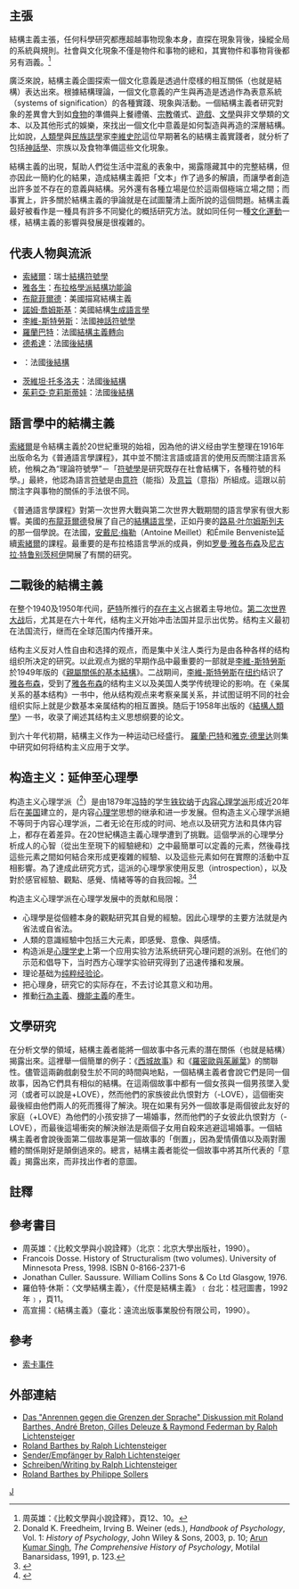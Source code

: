 {{Expand language|1=ru|time=2020-07-20T21:32:17+00:00}}
==主張==
結構主義主張，任何科學研究都應超越事物现象本身，直探在現象背後，操縱全局的系統與規則。社會與文化現象不僅是物件和事物的總和，其實物件和事物背後都另有涵義。<ref>周英雄：《比較文學與小說詮釋》，頁12、10。</ref>

廣泛來說，結構主義企圖探索一個文化意義是透過什麼樣的相互關係（也就是結構）表达出來。根據結構理論，一個文化意義的产生與再造是透過作為表意系統（systems of signification）的各種實踐、現象與活動。一個結構主義者研究對象的差異會大到如[[食物|食物]]的準備與上餐禮儀、[[宗教|宗教]]儀式、[[遊戲|遊戲]]、[[文學|文學]]與非文學類的文本、以及其他形式的娛樂，來找出一個文化中意義是如何製造與再造的深層結構。比如說，[[人類學|人類學]]與[[民族誌學|民族誌學]]家[[克勞德·李維-史陀|李維史陀]]這位早期著名的結構主義實踐者，就分析了包括[[神話學|神話學]]、宗族以及食物準備這些文化現象。

結構主義的出現，幫助人們從生活中混亂的表象中，揭露隱藏其中的完整結構，但亦因此一簡約化的結果，造成結構主義把「文本」作了過多的解讀，而讓學者創造出許多並不存在的意義與結構。另外還有各種立場是位於這兩個極端立場之間；而事實上，許多關於結構主義的爭論就是在試圖釐清上面所說的這個問題。結構主義最好被看作是一種具有許多不同變化的概括研究方法。就如同任何一種[[文化運動|文化運動]]一樣，結構主義的影響與發展是很複雜的。

==代表人物與流派==
*[[弗迪南·德·索绪尔|索緒爾]]：瑞士[[符號學|結構符號學]]
*[[羅曼·雅各布森|雅各生]]：[[布拉格學派|布拉格學派]][[結構功能論|結構功能論]]
*[[布龍菲爾德|布龍菲爾德]]：美國描寫結構主義
*[[諾姆·喬姆斯基|諾姆·喬姆斯基]]：美國結構[[生成語言學|生成語言學]]
*[[克勞德·李維-史陀|李維-斯特勞斯]]：法國[[神話學|神話符號學]]
*[[羅蘭·巴特|羅蘭巴特]]：法國[[結構主義轉向|結構主義轉向]]
*[[德希達|德希達]]：法國[[後結構|後結構]]
*{{tsl|en|Gerard Genette|吉奈特}}：法國[[後結構|後結構]]
*[[茨維坦·托多洛夫|茨維坦·托多洛夫]]：法國[[後結構|後結構]]
*[[茱莉亞·克莉斯蒂娃|茱莉亞·克莉斯蒂娃]]：法國[[後結構|後結構]]

== 語言學中的結構主義 ==

[[弗迪南·德·索緒爾|索緒爾]]是令結構主義於20世紀重現的始祖，因為他的讲义经由学生整理在1916年出版命名为《普通語言學課程》，其中並不關注言語或語言的使用反而關注語言系統，他稱之為“理論符號學”－「[[符號學|符號學]]是研究既存在社會結構下，各種符號的科學。」最終，他認為語言[[符號|符號]]是由[[意符|意符]]（能指）及[[意旨|意旨]]（意指）所組成。這跟以前關注字與事物的關係的手法很不同。

《普通語言學課程》對第一次世界大戰與第二次世界大戰期間的語言學家有很大影響。美國的[[布龍菲爾德|布龍菲爾德]]發展了自己的[[結構語言學|結構語言學]]，正如丹麥的[[路易·叶尔姆斯列夫|路易·叶尔姆斯列夫]]的那一個學說。在法國，[[安戴尼·梅勒|安戴尼·梅勒]]（Antoine Meillet）和Émile Benveniste延續[[索緒爾|索緒爾]]的課程。最重要的是布拉格語言學派的成員，例如[[罗曼·雅各布森|罗曼·雅各布森]]及[[尼古拉·特鲁别茨柯伊|尼古拉·特鲁别茨柯伊]]開展了有關的研究。

== 二戰後的結構主義 ==

在整个1940及1950年代间，[[萨特|萨特]]所推行的[[存在主义|存在主义]]占据着主导地位。[[第二次世界大战|第二次世界大战]]后，尤其是在六十年代，结构主义开始冲击法国并显示出优势。结构主义最初在法国流行，继而在全球范围内传播开来。

结构主义反对人性自由和选择的观点，而是集中关注人类行为是由各种各样的结构组织所决定的研究。以此观点为据的早期作品中最重要的一部就是[[李維-斯特勞斯|李維-斯特勞斯]]於1949年版的《[[親屬關係的基本結構|親屬關係的基本結構]]》。二战期间，[[李維-斯特勞斯|李維-斯特勞斯]]在[[纽约|纽约]]结识了[[雅各布森|雅各布森]]，受到了[[雅各布森|雅各布森]]的结构主义以及美国人类学传统理论的影响。在《亲属关系的基本结构》一书中，他从结构观点来考察亲属关系，并试图证明不同的社会组织实际上就是少数基本亲属结构的相互置换。随后于1958年出版的《[[結構人類學|結構人類學]]》一书，收录了阐述其结构主义思想纲要的论文。

到六十年代初期，結構主义作为一种运动已经盛行。
{{fact|因為它試圖建立一個關於文學系統自身的模式，且在整個文學領域內的作品之間的關係發揮作用的結構原則。結構主義已經努力─並正在努力─為文學研究建立一個盡可能科學的基礎}}[[羅蘭·巴特|羅蘭·巴特]]和[[雅克·德里达|雅克·德里达]]则集中研究如何将结构主义应用于文学。

==构造主义：延伸至心理學==
构造主义心理学派（{{lang-en|structural psychology}}<ref>Donald K. Freedheim, Irving B. Weiner (eds.), ''Handbook of Psychology'', Vol. 1: ''History of Psychology'', John Wiley & Sons, 2003, p. 10; [[Arun_Kumar_Singh|Arun Kumar Singh]], ''The Comprehensive History of Psychology'', Motilal Banarsidass, 1991, p. 123.</ref>）是由1879年[[冯特|冯特]]的学生[[铁钦纳|铁钦纳]]于[[内容心理学派|内容心理学派]]形成近20年后在[[美国|美国]]建立的，是内容[[心理学|心理学]]思想的继承和进一步发展。但构造主义心理学派絕不等同于内容心理学派，二者无论在形成的时间、地点以及研究方法和具体内容上，都存在着差异。在20世紀構造主義心理學遭到了挑戰。這個學派的心理學分析成人的心智（從出生至現下的經驗總和）之中最簡單可以定義的元素，然後尋找這些元素之間如何結合來形成更複雜的經驗、以及這些元素如何在實際的活動中互相影響。為了達成此研究方式，這派的心理學家使用反思（introspection），以及對於感官經驗、觀點、感覺、情緒等等的自我回報。<ref>{{Cite web |url=http://www.britannica.com/EBchecked/topic/569652/structuralism |title=存档副本 |access-date=2018-06-12 |archive-date=2015-05-04 |archive-url=https://web.archive.org/web/20150504120831/http://www.britannica.com/EBchecked/topic/569652/structuralism |dead-url=no }}</ref><ref name=Bound>{{Cite web |url=https://www.boundless.com/psychology/the-history-of-psychology/origin-of-psychology/structuralism/ |title=存档副本 |accessdate=2013-11-11 |archiveurl=https://web.archive.org/web/20131112005844/https://www.boundless.com/psychology/the-history-of-psychology/origin-of-psychology/structuralism/ |archivedate=2013-11-12 |deadurl=yes }}</ref>

构造主义心理学派在心理学发展中的贡献和局限：
*心理學是從個體本身的觀點研究其自覺的經驗。因此心理學的主要方法就是內省法或自省法。
*人類的意識經驗中包括三大元素，即感覺、意像、與感情。
*构造派是[[心理学史|心理学史]]上第一个应用实验方法系统研究心理问题的派别。在他们的示范和倡导下，当时西方心理学实验研究得到了迅速传播和发展。
*理论基础为[[纯粹经验论|纯粹经验论]]。
*把心理身，研究它的实际存在，不去讨论其意义和功用。
*推動[[行為主義|行為主義]]、[[機能主義|機能主義]]的產生。

==文學研究==
在分析文學的領域，結構主義者能將一個故事中各元素的潛在關係（也就是結構）揭露出來。這裡舉一個簡單的例子：《[[西城故事|西城故事]]》和《[[羅密歐與茱麗葉|羅密歐與茱麗葉]]》的關聯性。儘管這兩齣戲劇發生於不同的時間與地點，一個結構主義者會說它們是同一個故事，因為它們具有相似的結構。在這兩個故事中都有一個女孩與一個男孩墜入愛河（或者可以說是+LOVE），然而他們的家族彼此仇恨對方（-LOVE），這個衝突最後經由他們兩人的死而獲得了解決。現在如果有另外一個故事是兩個彼此友好的家庭（+LOVE）為他們的小孩安排了一場婚事，然而他們的子女彼此仇恨對方（-LOVE），而最後這場衝突的解決辦法是兩個子女用自殺來逃避這場婚事。一個結構主義者會說後面第二個故事是第一個故事的「倒置」，因為愛情價值以及兩對團體的關係剛好是顛倒過來的。總言，結構主義者能從一個故事中將其所代表的「意義」揭露出來，而非找出作者的意圖。

==註釋==
{{reflist}}
== 參考書目 ==
*周英雄：《比較文學與小說詮釋》（北京：北京大學出版社，1990）。
* Francois Dosse. History of Structuralism (two volumes). University of Minnesota Press, 1998. ISBN 0-8166-2371-6
* Jonathan Culler. Saussure. William Collins Sons & Co Ltd Glasgow, 1976.
*羅伯特·休斯：〈文學結構主義〉，《什麼是結構主義》﹝台北：桂冠圖書，1992年﹞，頁11。
*高宣揚：《結構主義》（臺北：遠流出版事業股份有限公司，1990）。
== 參考 ==
{{Portal|社會學}}
* [[索卡事件|索卡事件]]

== 外部連結 ==
{{reflist}}
* [http://www.lichtensteiger.de/methoden.html Das "Anrennen gegen die Grenzen der Sprache" Diskussion mit Roland Barthes, André Breton, Gilles Deleuze & Raymond Federman by Ralph Lichtensteiger] {{Wayback|url=http://www.lichtensteiger.de/methoden.html |date=20201021070932 }}
* [http://www.lichtensteiger.de/barthes.html Roland Barthes by Ralph Lichtensteiger] {{Wayback|url=http://www.lichtensteiger.de/barthes.html |date=20201024144439 }}
* [http://www.lichtensteiger.de/sender.html Sender/Empfänger by Ralph Lichtensteiger] {{Wayback|url=http://www.lichtensteiger.de/sender.html |date=20201024143624 }}
* [http://www.lichtensteiger.de/schreiben.html Schreiben/Writing by Ralph Lichtensteiger] {{Wayback|url=http://www.lichtensteiger.de/schreiben.html |date=20201024143454 }}
* [https://web.archive.org/web/20081113133116/http://www.philippesollers.net/RB.html Roland Barthes by Philippe Sollers]

{{Philosophy navigation}}
{{史学理论}}
[[Category:結構主義|J]]{{Authority control}}
